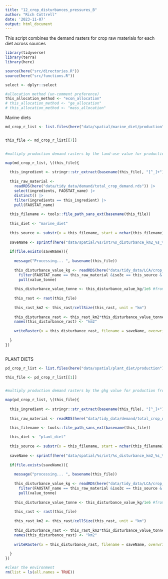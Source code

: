 ```yaml
---
title: "12_crop_disturbances_pressures_B"
author: "Rich Cottrell"
date: '2023-11-07'
output: html_document
---
```



This script combines the demand rasters for crop raw materials for each diet across sources

```r

library(tidyverse)
library(terra)
library(here)

source(here("src/directories.R"))
source(here("src/functions.R"))

select <- dplyr::select

#allocation method (un-comment preference)
this_allocation_method <- "econ_allocation"
# this_allocation_method <- "ge_allocation"
# this_allocation_method <- "mass_allocation"


```


Marine diets

```r

md_crop_r_list <- list.files(here("data/spatial/marine_diet/production"), pattern = paste0("AllTech_", this_allocation_method), full.names = TRUE)


this_file <- md_crop_r_list[[7]]


#multiply production demand rasters by the land-use value for production from each country

map(md_crop_r_list, \(this_file){
  
  this_ingredient <- stringr::str_extract(basename(this_file), "[^_]+")
  
  this_raw_material <- 
    readRDS(here("data/tidy_data/demand/total_crop_demand.rds")) |> 
    select(ingredients, FAOSTAT_name) |> 
    distinct() |> 
    filter(ingredients == this_ingredient) |> 
    pull(FAOSTAT_name)
  
  this_filename <- tools::file_path_sans_ext(basename(this_file))
  
  this_diet <- "marine_diet"
  
  this_source <- substr(x = this_filename, start = nchar(this_filename)-2, stop = nchar(this_filename))
  
  saveName <- sprintf(here("data/spatial/%s/int/%s_disturbance_km2_%s_%s.tif"), this_diet, this_ingredient,this_allocation_method, this_source)
  
  if(file.exists(saveName)){
    
    message("Processing... ", basename(this_file))
    
    this_disturbance_value_kg <- readRDS(here("data/tidy_data/LCA/crop_lca.rds")) |> 
      filter(FAOSTAT_name == this_raw_material &iso3c == this_source & impact== "Land use" & allocation == this_allocation_method) |> 
      pull(value_tonne)
    
    this_disturbance_value_tonne <- this_disturbance_value_kg/1e6 #from m2 to km2 
    
    this_rast <- rast(this_file)
    
    this_rast_km2 <- this_rast/cellSize(this_rast, unit = "km")
    
    this_disturbance_rast <- this_rast_km2*this_disturbance_value_tonne
    names(this_disturbance_rast) <- "km2"
    
    writeRaster(x = this_disturbance_rast, filename = saveName, overwrite=TRUE)
    
  }
})



```


PLANT DIETS
```r
pd_crop_r_list <- list.files(here("data/spatial/plant_diet/production"), pattern = paste0("AllTech_", this_allocation_method), full.names = TRUE)

this_file <- pd_crop_r_list[[1]]


#multiply production demand rasters by the ghg value for production from each country

map(pd_crop_r_list, \(this_file){
  
  this_ingredient <- stringr::str_extract(basename(this_file), "[^_]+")
  
  this_raw_material <- readRDS(here("data/tidy_data/demand/total_crop_demand.rds")) |> select(ingredients, FAOSTAT_name) |> distinct() |> filter(ingredients == this_ingredient) |> pull(FAOSTAT_name)

  this_filename <- tools::file_path_sans_ext(basename(this_file))
  
  this_diet <- "plant_diet"
  
  this_source <- substr(x = this_filename, start = nchar(this_filename)-2, stop = nchar(this_filename))
  
  saveName <- sprintf(here("data/spatial/%s/int/%s_disturbance_km2_%s_%s.tif"), this_diet, this_ingredient,this_allocation_method, this_source)
  
  if(file.exists(saveName)){
    
    message("processing... ", basename(this_file))
    
    this_disturbance_value_kg <- readRDS(here("data/tidy_data/LCA/crop_lca.rds")) |> 
      filter(FAOSTAT_name == this_raw_material &iso3c == this_source & impact== "Land use" & allocation == this_allocation_method) |> 
      pull(value_tonne)
    
    this_disturbance_value_tonne <- this_disturbance_value_kg/1e6 #from m2 to km2 
    
    this_rast <- rast(this_file)
    
    this_rast_km2 <- this_rast/cellSize(this_rast, unit = "km")
    
    this_disturbance_rast <- this_rast_km2*this_disturbance_value_tonne
    names(this_disturbance_rast) <- "km2"
    
    writeRaster(x = this_disturbance_rast, filename = saveName, overwrite=TRUE)
    
  }
})
```


```r
#clear the environment
rm(list = ls(all.names = TRUE))
```

